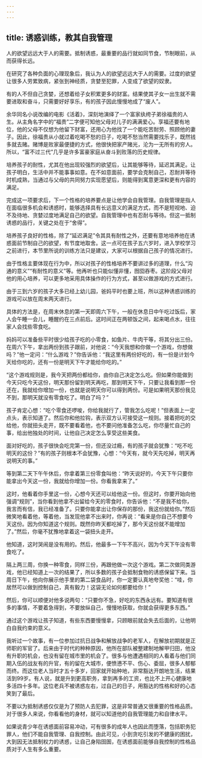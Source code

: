 ```yaml
---
---
---
```

title: 诱惑训练，教其自我管理
---




人的欲望远远大于人的需要。抵制诱惑，最重要的品行就如同节食，节制眼前，从而获得长远。

在研究了各种负面的心理现象后，我认为人的欲望远远大于人的需要。过度的欲望让很多人劳累致病，紧张到神经质，贪婪至犯罪，人变成了欲望的奴隶。

有的人不但自己贪婪，还想着给子女积累更多的财富。结果使其子女一出生就不需要进取和奋斗，只需要好好享乐，有的孩子因此慢慢地成了“废人”。

余华同名小说改编的电影《活着》，深刻地演绎了一个富家纨绔子弟徐福贵的人生。从主角名字中的“福贵”二字便可知他父母对儿子的满满爱心。享福还要有地位，他的父母不仅想为他留下财富，还用心为他找了一个能吃苦耐劳、照顾他的妻子。因此，徐福贵从小就过着吃喝不愁的日子，吃喝不愁当然需要找乐子，既然钱多就去赌。赌博是败家最便捷的方式，他很快把家产赌光，沦为一无所有的穷人。所以，“富不过三代”几乎是许多富豪家庭从奋斗到败落的历史规律。

培养孩子的耐性，尤其在他出现较强烈的欲望后，让其能够等待，延迟其满足。让孩子明白，生活中并不能事事如意。在不如意面前，要学会克制自己，忍耐并等待时机成熟，当通过与父母的共同努力实现愿望后，则能得到寓意更深和更有内容的满足。

完成这一项要求后，下一个性格的培养要点是让他学会自我管理。自我管理是指人在面临很多机会和诱惑时，能够选择具有长远意义的满足方式，而不是短视地、迫不及待地、贪婪过度地满足自己的欲望。自我管理中也有忍耐与等待。但这一抵制诱惑的品行，关键之处在于“舍得”。

培养孩子良好的性格，除了“延迟满足”令其具有耐性之外，还要有意地培养他在诱惑面前节制自己的欲望，有节度地取舍。这一点可在孩子五六岁时，进入学校学习之前进行，本节里所说的训练方法只是建议，大家可以根据自己孩子的情况进行。

由于性格主要体现在行为中，所以对孩子的性格培养不要讲过多的道理，什么“沟通的意义”“有耐性的意义”等。他再听也只能似懂非懂，囫囵吞枣。这阶段父母对他的用心培养，可以更多地采用具体操作的行为方式，甚至以做游戏的方式进行。

由于三到六岁的孩子大多已经上幼儿园，爸妈平时也要上班，所以这种诱惑训练的游戏可以放在周末两天进行。

具体的方法是，在周末休息的第一天即周六下午，一般在休息日中午吃过饭后，家人会午睡一会儿，睡醒约在三点前后。这时间正在两顿饭之间，起来喝点水，往往家人会找些零食吃。

妈妈可以准备些平时很少给孩子吃的小零食，如鱼片、牛肉干等，将其分出三份。在周六下午，拿出两份到孩子跟前，对他说：“今天我想和你做一个游戏，你想做吗？”他一定问：“什么游戏？”你告诉他：“我这里有两份好吃的，有一份是计划今天给你吃的，还有一份是明天下午才能给你吃的。”

“这个游戏规则是，我今天把两份都给你，由你自己决定怎么吃。但如果你能做到今天只吃今天这份，明天那份留到明天再吃，那到明天下午，只要让我看到那一份还在，我就给你增加一份，也就是说明天你可以得到两份。可是如果明天那份我见不到，那明天就没有零食吃了。明白了吗？”

孩子肯定心想：“吃个零食还啰唆，你给我就行了，管我怎么吃呢！”但表面上一定点头，表示知道了。然后你和他拉钩，表示双方认可接受这一规则。接着把吃的交给他，你就扭头走开，既不要看着他，也不要问他准备怎么吃，你尽量忙自己的事，给出他独处的时间，让他自己决定怎么享受这些美食。

面对好吃的，孩子很快会吃完第一份，但还没过瘾，有的孩子就会犹豫：“吃不吃明天的这份？”有的孩子则根本不会犹豫，心想：“今天有，就今天先吃掉，明天再说明天的事。”

等到第二天下午午休后，你拿着第三份零食叫他：“昨天说好的，今天下午只要你能拿出今天这一份，我就给你增加一份。你看我拿来了。”

这时，他看着你手里这一份，心想今天还可以给他这一份。但这时，你要开始向他强调“规则”，当你看到他拿不出留给今天的零食时，你告诉他：“不是我不给你，我言而有信，我已经准备了。只要你能拿出让你保存的那份，我这份就给你。”然后微笑地看着他，等着他，当发现他拿不出来时，你再说：“看来是你自己不想要今天这份。因为你知道这个规则。既然你昨天都吃掉了，那今天这份就不能增加了。”然后，你毫不犹豫地拿着这一袋扭头走开。

他知道，这时哭闹是没有用的。然后，他最多一下午不高兴，因为今天下午没有零食吃了。

隔上两三周，你换一种零食，同样三份，再跟他做一次这个游戏。第二次做同类游戏，他已经知道上一次的结果了，所以多数的孩子会抵制食物的诱惑保留下来。当周日下午，他向你展示他手里的第二袋食品时，你一定要认真地夸奖他：“哇，你居然可以做到控制自己，真有毅力！这袋无论如何都要给你！”

然后，你可以顺便对他多说两句：“只要你不急，好吃的东西永远有。要知道有很多的事情，不要着急得到，不要放纵自己，慢慢地获取，你就会获得更多东西。”

通过这个游戏让孩子知道，有些东西要慢慢拿，只顾眼前就会失去后面的，让他明白自我约束的意义。

我听过一个故事，有一位参加过抗日战争和解放战争的老军人，在解放初期就是正师职的军官了。后来由于时代的种种原因，他所在部队被整建制地解甲归田，他没有升职的机会，也没有留在城市里的机会了。很多与他遭遇相同的人看着与他们同期入伍的战友有的升官，有的留在大城市，便愤懑不平、伤心、委屈，很多人郁郁而终。而这位老人当时才五十多岁，回家就开始种地，非常豁达开朗地生活，结果活到99岁。有人说，就是升到更高职务，拿到再多的工资，也比不上开心健康地多活四十多年。这位老兵不被诱惑左右，过自己的日子，用豁达的性格和好的心态笑到了最后。

不要以为抵制诱惑仅仅是为了预防人去犯罪，这是非常普通又很重要的性格品质。对于很多人来说，你看看他的身材，就可以知道他的自我管理能力和自律水平。

如果说青少年在诱惑面前容易冲动，可有很多的成年人也因此而堕落，包括职务犯罪人，他们不能自我管理、自我控制。由此可见，小到贪吃引发的不健康的困扰，大到因无法抵制权力的诱惑，让自己身陷囹圄，在诱惑面前能够自我控制的性格品质对于人生有多么重要。